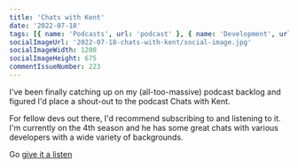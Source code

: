 ```yaml
---
title: 'Chats with Kent'
date: '2022-07-18'
tags: [{ name: 'Podcasts', url: 'podcast' }, { name: 'Development', url: 'development'}, { name: 'Recommendation', url: 'recommendation'}]
socialImageUrl: '2022-07-18-chats-with-kent/social-image.jpg'
socialImageWidth: 1200
socialImageHeight: 675
commentIssueNumber: 223
---
```


I've been finally catching up on my (all-too-massive) podcast backlog and figured I'd place a shout-out to the podcast Chats with Kent.

For fellow devs out there, I'd recommend subscribing to and listening to it. I'm currently on the 4th season and he has some great chats with various developers with a wide variety of backgrounds.

Go [give it a listen](https://kentcdodds.com/chats/04)
